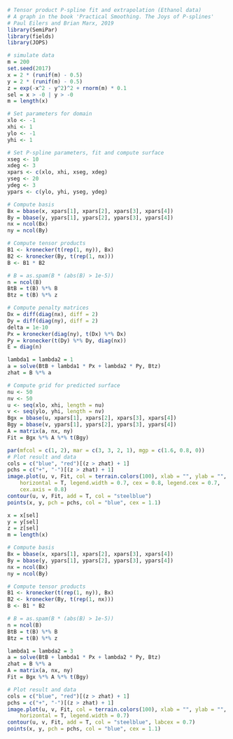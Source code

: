 ```r
# Tensor product P-spline fit and extrapolation (Ethanol data)
# A graph in the book 'Practical Smoothing. The Joys of P-splines'
# Paul Eilers and Brian Marx, 2019
library(SemiPar)
library(fields)
library(JOPS)
```

```r
# simulate data
m = 200
set.seed(2017)
x = 2 * (runif(m) - 0.5)
y = 2 * (runif(m) - 0.5)
z = exp(-x^2 - y^2)^2 + rnorm(m) * 0.1
sel = x > -0 | y > -0
m = length(x)

# Set parameters for domain
xlo <- -1
xhi <- 1
ylo <- -1
yhi <- 1

# Set P-spline parameters, fit and compute surface
xseg <- 10
xdeg <- 3
xpars <- c(xlo, xhi, xseg, xdeg)
yseg <- 20
ydeg <- 3
ypars <- c(ylo, yhi, yseg, ydeg)

# Compute basis
Bx = bbase(x, xpars[1], xpars[2], xpars[3], xpars[4])
By = bbase(y, ypars[1], ypars[2], ypars[3], ypars[4])
nx = ncol(Bx)
ny = ncol(By)

# Compute tensor products
B1 <- kronecker(t(rep(1, ny)), Bx)
B2 <- kronecker(By, t(rep(1, nx)))
B <- B1 * B2

# B = as.spam(B * (abs(B) > 1e-5))
n = ncol(B)
BtB = t(B) %*% B
Btz = t(B) %*% z

# Compute penalty matrices
Dx = diff(diag(nx), diff = 2)
Dy = diff(diag(ny), diff = 2)
delta = 1e-10
Px = kronecker(diag(ny), t(Dx) %*% Dx)
Py = kronecker(t(Dy) %*% Dy, diag(nx))
E = diag(n)

lambda1 = lambda2 = 1
a = solve(BtB + lambda1 * Px + lambda2 * Py, Btz)
zhat = B %*% a

# Compute grid for predicted surface
nu <- 50
nv <- 50
u <- seq(xlo, xhi, length = nu)
v <- seq(ylo, yhi, length = nv)
Bgx = bbase(u, xpars[1], xpars[2], xpars[3], xpars[4])
Bgy = bbase(v, ypars[1], ypars[2], ypars[3], ypars[4])
A = matrix(a, nx, ny)
Fit = Bgx %*% A %*% t(Bgy)

par(mfcol = c(1, 2), mar = c(3, 3, 2, 1), mgp = c(1.6, 0.8, 0))
# Plot result and data
cols = c("blue", "red")[(z > zhat) + 1]
pchs = c("+", "-")[(z > zhat) + 1]
image.plot(u, v, Fit, col = terrain.colors(100), xlab = "", ylab = "",
    horizontal = T, legend.width = 0.7, cex = 0.8, legend.cex = 0.7,
    cex.axis = 0.8)
contour(u, v, Fit, add = T, col = "steelblue")
points(x, y, pch = pchs, col = "blue", cex = 1.1)

x = x[sel]
y = y[sel]
z = z[sel]
m = length(x)

# Compute basis
Bx = bbase(x, xpars[1], xpars[2], xpars[3], xpars[4])
By = bbase(y, ypars[1], ypars[2], ypars[3], ypars[4])
nx = ncol(Bx)
ny = ncol(By)

# Compute tensor products
B1 <- kronecker(t(rep(1, ny)), Bx)
B2 <- kronecker(By, t(rep(1, nx)))
B <- B1 * B2

# B = as.spam(B * (abs(B) > 1e-5))
n = ncol(B)
BtB = t(B) %*% B
Btz = t(B) %*% z

lambda1 = lambda2 = 3
a = solve(BtB + lambda1 * Px + lambda2 * Py, Btz)
zhat = B %*% a
A = matrix(a, nx, ny)
Fit = Bgx %*% A %*% t(Bgy)

# Plot result and data
cols = c("blue", "red")[(z > zhat) + 1]
pchs = c("+", "-")[(z > zhat) + 1]
image.plot(u, v, Fit, col = terrain.colors(100), xlab = "", ylab = "",
    horizontal = T, legend.width = 0.7)
contour(u, v, Fit, add = T, col = "steelblue", labcex = 0.7)
points(x, y, pch = pchs, col = "blue", cex = 1.1)
```
